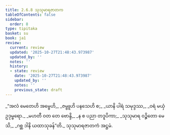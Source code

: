 ```yaml
---
title: 2.6.8 သုသုမာရဇာတက
tableOfContents: false
sidebar:
  order: 8
type: tipitaka
basket: su
book: ja1
review:
  current: review
  updated: '2025-10-27T21:48:43.973987'
  updated_by: ''
  notes: ''
  history:
  - state: review
    date: '2025-10-27T21:48:43.973987'
    updated_by: ''
    notes: ''
    previous_state: draft
---
```



<ReviewStatus review={frontmatter.review} showDetails={true} />

<HypothesisAnnotation frontmatter={frontmatter} />

<DynamicBreadcrumb />

<Division number="115" book="ja1" e="ch" v="22" p="55">

<Paragraph number="527" type="verses" book="ja1">
_“အလံ မေတေဟိ အမ္ဗေဟိ,_  
_ဇမ္ဗူဟိ ပနသေဟိ စ;_  
_ယာနိ ပါရံ သမုဒ္ဒဿ,_  
_ဝရံ မယှံ ဥဒုမ္ဗရော._  

</Paragraph>

</Division>
<Division number="116" book="ja1" e="ch" v="22" p="55">

<Paragraph number="528" type="verses" book="ja1">
_မဟတီ ဝတ တေ ဗောန္ဒိ,_  
_န စ ပညာ တဒူပိကာ;_  
_သုသုမာရ ဝဉ္စိတော မေသိ,_  
_ဂစ္ဆ ဒါနိ ယထာသုခန်”တိ._  


</Paragraph>
</Division>

<Paragraph number="529" type="center" book="ja1">
သုသုမာရဇာတကံ အဋ္ဌမံ.
</Paragraph>